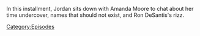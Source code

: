 {{DEFAULTSORT:
    #_EPISODE_0842:Amanda Moore Returns
}}{{Episode
    | title           = Amanda Moore Returns
    | caption         = Listen to this episode on [https://knowledgefight.libsyn.com/842-amanda-moore-returns Libsyn] [https://open.spotify.com/episode/3m1y9B9m0B0BcO5hYmCec3 Spotify]
    | episodeNumber   = 842
    | length          = 01:00:14
    | airDate         = August 25, 2023
    | previousEpisode = [[841: Like A Pearl Before A Swine]]
    | nextEpisode     = [[843: August 24, 2023]]
}}

{{Stub}}

In this installment, Jordan sits down with Amanda Moore to chat about her time undercover, names that should not exist, and Ron DeSantis's rizz.

[[Category:Episodes]]
